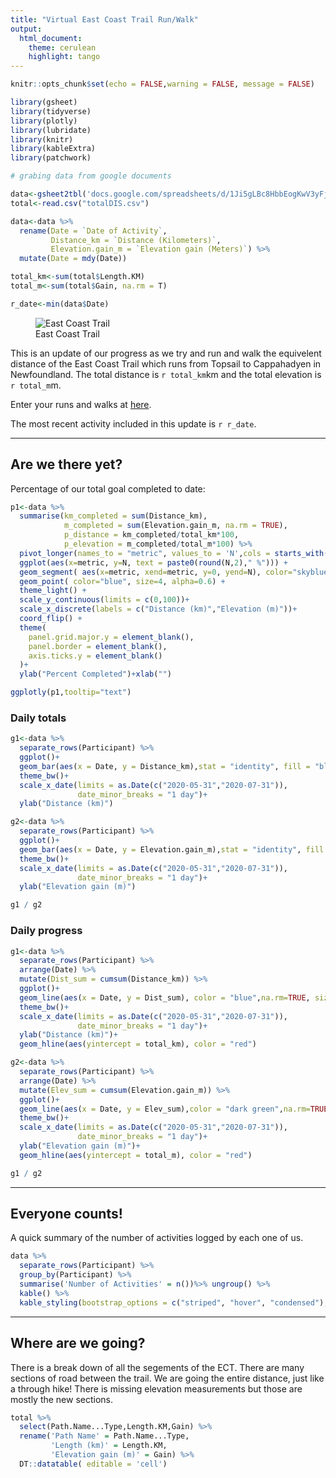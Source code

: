 ```yaml
---
title: "Virtual East Coast Trail Run/Walk"
output:
  html_document:
    theme: cerulean
    highlight: tango
---
```


```r
knitr::opts_chunk$set(echo = FALSE,warning = FALSE, message = FALSE)

library(gsheet)
library(tidyverse)
library(plotly)
library(lubridate)
library(knitr)
library(kableExtra)
library(patchwork)
```

```r
# grabing data from google documents

data<-gsheet2tbl('docs.google.com/spreadsheets/d/1Ji5gLBc8HbbEogKwV3yFj9MWn80Kw9jpFnMKsGzc-Jo')
total<-read.csv("totalDIS.csv")

data<-data %>% 
  rename(Date = `Date of Activity`,
         Distance_km = `Distance (Kilometers)`,
         Elevation.gain_m = `Elevation gain (Meters)`) %>% 
  mutate(Date = mdy(Date))

total_km<-sum(total$Length.KM)
total_m<-sum(total$Gain, na.rm = T)

r_date<-min(data$Date)
```
![East Coast Trail](Photos/Stairs_2019.jpg)

This is an update of our progress as we try and run and walk the equivelent distance of the East Coast Trail which runs from Topsail to Cappahadyen in Newfoundland. The total distance is `r total_km`km and the total elevation is `r total_m`m.

Enter your runs and walks at [here](https://forms.gle/tNduBU5ztHg4K8uG7).

The most recent activity included in this update is `r r_date`.

***

## Are we there yet?

Percentage of our total goal completed to date:

```r
p1<-data %>% 
  summarise(km_completed = sum(Distance_km),
            m_completed = sum(Elevation.gain_m, na.rm = TRUE),
            p_distance = km_completed/total_km*100,
            p_elevation = m_completed/total_m*100) %>% 
  pivot_longer(names_to = "metric", values_to = 'N',cols = starts_with("p_")) %>% 
  ggplot(aes(x=metric, y=N, text = paste0(round(N,2)," %"))) +
  geom_segment( aes(x=metric, xend=metric, y=0, yend=N), color="skyblue") +
  geom_point( color="blue", size=4, alpha=0.6) +
  theme_light() +
  scale_y_continuous(limits = c(0,100))+
  scale_x_discrete(labels = c("Distance (km)","Elevation (m)"))+
  coord_flip() +
  theme(
    panel.grid.major.y = element_blank(),
    panel.border = element_blank(),
    axis.ticks.y = element_blank()
  )+
  ylab("Percent Completed")+xlab("")

ggplotly(p1,tooltip="text")
```
### Daily totals
```r
g1<-data %>% 
  separate_rows(Participant) %>% 
  ggplot()+
  geom_bar(aes(x = Date, y = Distance_km),stat = "identity", fill = "blue",na.rm=TRUE)+
  theme_bw()+
  scale_x_date(limits = as.Date(c("2020-05-31","2020-07-31")),
               date_minor_breaks = "1 day")+
  ylab("Distance (km)")

g2<-data %>% 
  separate_rows(Participant) %>% 
  ggplot()+
  geom_bar(aes(x = Date, y = Elevation.gain_m),stat = "identity", fill = "dark green",na.rm=TRUE)+
  theme_bw()+
  scale_x_date(limits = as.Date(c("2020-05-31","2020-07-31")),
               date_minor_breaks = "1 day")+
  ylab("Elevation gain (m)")

g1 / g2
```
### Daily progress
```r
g1<-data %>% 
  separate_rows(Participant) %>% 
  arrange(Date) %>% 
  mutate(Dist_sum = cumsum(Distance_km)) %>% 
  ggplot()+
  geom_line(aes(x = Date, y = Dist_sum), color = "blue",na.rm=TRUE, size = 2)+
  theme_bw()+
  scale_x_date(limits = as.Date(c("2020-05-31","2020-07-31")),
               date_minor_breaks = "1 day")+
  ylab("Distance (km)")+
  geom_hline(aes(yintercept = total_km), color = "red")

g2<-data %>% 
  separate_rows(Participant) %>% 
  arrange(Date) %>% 
  mutate(Elev_sum = cumsum(Elevation.gain_m)) %>% 
  ggplot()+
  geom_line(aes(x = Date, y = Elev_sum),color = "dark green",na.rm=TRUE, size = 2)+
  theme_bw()+
  scale_x_date(limits = as.Date(c("2020-05-31","2020-07-31")),
               date_minor_breaks = "1 day")+
  ylab("Elevation gain (m)")+
  geom_hline(aes(yintercept = total_m), color = "red")

g1 / g2
```

***
## Everyone counts!

A quick summary of the number of activities logged by each one of us.

```r
data %>% 
  separate_rows(Participant) %>% 
  group_by(Participant) %>% 
  summarise('Number of Activities' = n())%>% ungroup() %>% 
  kable() %>%
  kable_styling(bootstrap_options = c("striped", "hover", "condensed"), full_width = FALSE)
```

***

## Where are we going?

There is a break down of all the segements of the ECT. There are many sections of road between the trail. We are going the entire distance, just like a through hike! There is missing elevation measurements but those are mostly the new sections.

```r
total %>%
  select(Path.Name...Type,Length.KM,Gain) %>% 
  rename('Path Name' = Path.Name...Type,
         'Length (km)' = Length.KM,
         'Elevation gain (m)' = Gain) %>% 
  DT::datatable( editable = 'cell')
```

